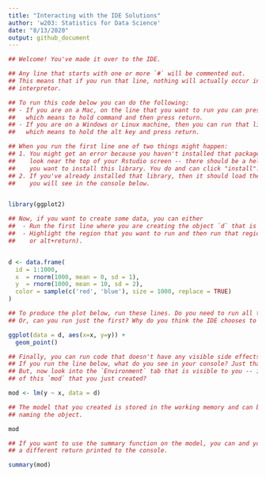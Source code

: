 ```yaml
---
title: "Interacting with the IDE Solutions"
author: 'w203: Statistics for Data Science'
date: "8/13/2020"
output: github_document
---
```

```r
## Welcome! You've made it over to the IDE.

## Any line that starts with one or more `#` will be commented out.
## This means that if you run that line, nothing will actually occur in the
## interpretor. 

## To run this code below you can do the following:
## - If you are on a Mac, on the line that you want to run you can press `command+return`
##   which means to hold command and then press return.
## - If you are on a Windows or Linux machine, then you can run that line by pressing `alt+return`
##   which means to hold the alt key and press return.

## When you run the first line one of two things might happen:
## 1. You might get an error because you haven't installed that package. If this happens,
##    look near the top of your Rstudio screen -- there should be a helper that asks if
##    you want to install this library. You do and can click "install".
## 2. If you've already installed that library, then it should load the package, which
##    you will see in the console below. 


library(ggplot2)

## Now, if you want to create some data, you can either
##  - Run the first line where you are creating the object `d` that is a data.frame; or,
##  - Highlight the region that you want to run and then run that region (using command+return
##    or alt+return). 


d <- data.frame(
  id = 1:1000, 
  x  = rnorm(1000, mean = 0, sd = 1), 
  y  = rnorm(1000, mean = 10, sd = 2),
  color = sample(c('red', 'blue'), size = 1000, replace = TRUE)
)

## To produce the plot below, run these lines. Do you need to run all the lines?
## Or, can you run just the first? Why do you think the IDE chooses to behave this way?

ggplot(data = d, aes(x=x, y=y)) + 
  geom_point()

## Finally, you can run code that doesn't have any visible side effects.
## If you run the line below, what do you see in your console? Just that the line has run?
## But, now look into the `Environment` tab that is visible to you -- is there a record
## of this `mod` that you just created?

mod <- lm(y ~ x, data = d)

## The model that you created is stored in the working memory and can be called by
## naming the object.

mod

## If you want to use the summary function on the model, you can and you will see
## a different return printed to the console. 

summary(mod)
```